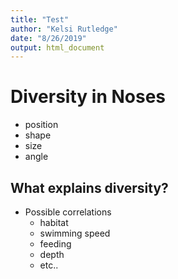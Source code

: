 ```yaml
---
title: "Test"
author: "Kelsi Rutledge"
date: "8/26/2019"
output: html_document
---
```


# Diversity in Noses
- position
- shape
- size
- angle

## What explains diversity?
- Possible correlations
  + habitat
  + swimming speed
  + feeding
  + depth
  + etc..
